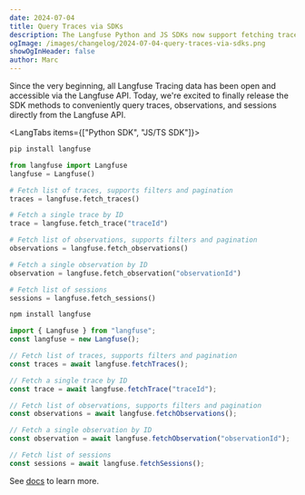 ```yaml
---
date: 2024-07-04
title: Query Traces via SDKs
description: The Langfuse Python and JS SDKs now support fetching traces and observations from the Langfuse API. Use them for custom analysis, few-shotting or fine-tuning workflows.
ogImage: /images/changelog/2024-07-04-query-traces-via-sdks.png
showOgInHeader: false
author: Marc
---
```



<ChangelogHeader />

Since the very beginning, all Langfuse Tracing data has been open and accessible via the Langfuse API. Today, we're excited to finally release the SDK methods to conveniently query traces, observations, and sessions directly from the Langfuse API.

<LangTabs items={["Python SDK", "JS/TS SDK"]}>
<Tab>

```bash
pip install langfuse
```

```python
from langfuse import Langfuse
langfuse = Langfuse()

# Fetch list of traces, supports filters and pagination
traces = langfuse.fetch_traces()

# Fetch a single trace by ID
trace = langfuse.fetch_trace("traceId")

# Fetch list of observations, supports filters and pagination
observations = langfuse.fetch_observations()

# Fetch a single observation by ID
observation = langfuse.fetch_observation("observationId")

# Fetch list of sessions
sessions = langfuse.fetch_sessions()
```

</Tab>
<Tab>

```bash
npm install langfuse
```

```ts
import { Langfuse } from "langfuse";
const langfuse = new Langfuse();

// Fetch list of traces, supports filters and pagination
const traces = await langfuse.fetchTraces();

// Fetch a single trace by ID
const trace = await langfuse.fetchTrace("traceId");

// Fetch list of observations, supports filters and pagination
const observations = await langfuse.fetchObservations();

// Fetch a single observation by ID
const observation = await langfuse.fetchObservation("observationId");

// Fetch list of sessions
const sessions = await langfuse.fetchSessions();
```

</Tab>
</Tabs>

See [docs](/docs/query-traces) to learn more.
